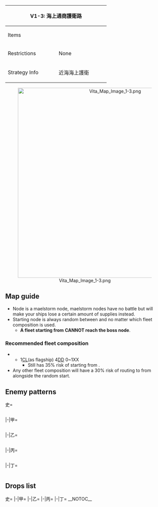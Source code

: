 {| class="article-table" style="width:100%;"
|-
! colspan="2" style="text-align:center;width:70%;" | V1-3: 海上通商護衛路
| rowspan="3" style="text-align:center;width:30%;" | [[File:Vita Map Banner 1-3.png|400px]]
|-
! Items
| {{Fuel}}
|-
! Restrictions
| None
|-
! Strategy Info
|近海海上護衛
|有力な艦隊を鎮守府近海に展開させ、<br>海上通商輸送ラインを防衛せよ！
|}
<center>[[File:Vita Map Image 1-3.png|600px]]</center>
==Map guide==
{{MapBranchingTable
|id = V1-3
|0 -> B, A/storm = * Random:
** 35% chance for A.
** 65% chance for B.
|A/storm -> D/resource,C = *Go to D if Fleet flagship is CL and DD ≧ 2
*Else, random:
** 30% chance for C.
** 70% chance for D.
|D/resource -> E = * Fixed route
|F/resource -> G, D/resource = *Go to G if Fleet flagship is CL and DD ≧ 4
*Else, random:
** 30% chance for D.
** 70% chance for G.
}}
*Node {{Event/Route|A|purple}} is a maelstorm node, maelstorm nodes have no battle but will make your ships lose a certain amount of {{Fuel}} supplies instead.
*Starting node is always random between {{Event/Route|A|purple}} and {{Event/Route|B|red}} no matter which fleet composition is used.
**'''A fleet starting from''' {{Event/Route|A|purple}}''' CANNOT reach the boss node'''.
===Recommended fleet composition===
*{{Event/Route|B|red|F|green|G|red}}
**1[[CL]](as flagship) 4[[DD]] 0~1XX
***Still has 35% risk of starting from {{Event/Route|A|purple}}.
*Any other fleet composition will have a 30% risk of routing to {{Event/Route|D|green}} from {{Event/Route|F|green}} alongside the random start.

==Enemy patterns==
<tabber>史=
<div class="scrollable" style="width:800px;max-height:400px;overflow:auto;">
{{Map/Nodes|name=敵前衛艦隊III群
|B
|Normal/BaseXP
|{{Formation|Line Ahead}}
|80
|555
|576
|576
|575
|575
|-
|B
|Normal/BaseXP
|{{Formation|Line Ahead}}
|75
|555
|575
|575
|575
|-
}}
{{Map/Nodes|name=敵前衛艦隊IV群
|C
|Normal/BaseXP
|{{Formation|Line Ahead}}
|80
|555
|576
|575
|575
|575
|-
|C
|Normal/BaseXP
|{{Formation|Line Ahead}}
|75
|555
|575
|575
|575
|-
}}
{{Map/Nodes|name=敵支援艦隊
|E
|Normal/BaseXP
|{{Formation|Line Ahead}}
|100
|527
|522
|521
|575
|575
|-
|E
|Normal/BaseXP
|{{Formation|Line Ahead}}
|100
|527
|522
|508
|575
|575
|-
}}
{{Map/Nodes|name=敵主力艦隊
|G
|Boss/BaseXP
|{{Formation|Line Ahead}}{{Formation|Double Line}}
|130
|529
|521
|521
|519
|576
|576
|-
}}
</div> <!-- overflow -->
|-|甲=
<div class="scrollable" style="width:800px;max-height:400px;overflow:auto;">
{{Map/Nodes|name=敵前衛艦隊III群
|B
|Normal/BaseXP
|{{Formation|Line Ahead}}
|75
|555
|518
|575
|575
|-
|B
|Normal/BaseXP
|{{Formation|Line Ahead}}
|70
|519
|505
|575
|575
|-
|B
|Normal/BaseXP
|{{Formation|Line Ahead}}
|65
|519
|575
|501
|501
|-
}}
{{Map/Nodes|name=敵前衛艦隊IV群
|C
|Normal/BaseXP
|{{Formation|Line Ahead}}
|70
|555
|505
|575
|575
|-
|C
|Normal/BaseXP
|{{Formation|Double Line}}
|70
|519
|505
|575
|575
|-
|C
|Normal/BaseXP
|{{Formation|Line Ahead}}
|65
|519
|575
|501
|501
|-
}}
{{Map/Nodes|name=敵支援艦隊
|E
|Normal/BaseXP
|{{Formation|Line Ahead}}
|100
|522
|522
|508
|575
|575
|-
|E
|Normal/BaseXP
|{{Formation|Line Ahead}}
|95
|522
|522
|508
|501
|501
|-
|E
|Normal/BaseXP
|{{Formation|Line Ahead}}
|90
|522
|509
|508
|501
|501
|-
}}
{{Map/Nodes|name=敵主力艦隊
|G
|Boss/BaseXP
|{{Formation|Line Ahead}}
|120
|529
|521
|521
|575
|575
|-
|G
|Boss/BaseXP
|{{Formation|Line Ahead}}{{Formation|Double Line}}
|110
|524
|521
|521
|502
|502
|-
}}
</div> <!-- overflow -->
|-|乙=
<div class="scrollable" style="width:800px;max-height:400px;overflow:auto;">
{{Map/Nodes|name=敵前衛艦隊III群
|B
|Normal/BaseXP
|{{Formation|Line Ahead}}
|60
|519
|503
|502
|502
|-
|B
|Normal/BaseXP
|{{Formation|Line Ahead}}
|55
|506
|503
|502
|502
|-
|B
|Normal/BaseXP
|{{Formation|Line Ahead}}
|50
|505
|503
|503
|-
|B
|Normal/BaseXP
|{{Formation|Line Ahead}}
|50
|505
|501
|501
|-
}}
{{Map/Nodes|name=敵前衛艦隊IV群
|C
|Normal/BaseXP
|{{Formation|Line Ahead}}
|60
|519
|503
|502
|502
|-
|C
|Normal/BaseXP
|{{Formation|Line Ahead}}
|55
|506
|503
|502
|502
|-
|C
|Normal/BaseXP
|{{Formation|Line Ahead}}
|50
|505
|502
|502
|-
|C
|Normal/BaseXP
|{{Formation|Double Line}}
|45
|505
|502
|502
|-
}}
{{Map/Nodes|name=敵支援艦隊
|E
|Normal/BaseXP
|{{Formation|Line Ahead}}
|85
|522
|509
|502
|502
|-
|E
|Normal/BaseXP
|{{Formation|Line Ahead}}
|80
|509
|509
|502
|502
|-
|E
|Normal/BaseXP
|{{Formation|Line Ahead}}
|80
|509
|508
|502
|502
|-
|E
|Normal/BaseXP
|{{Formation|Line Ahead}}
|80
|509
|508
|501
|501
|-
}}
{{Map/Nodes|name=敵主力艦隊
|G
|Boss/BaseXP
|{{Formation|Line Ahead}}{{Formation|Double Line}}
|100
|511
|508
|508
|502
|502
|-
|G
|Boss/BaseXP
|{{Formation|Line Ahead}}
|100
|511
|508
|508
|501
|501
|-
|G
|Boss/BaseXP
|{{Formation|Double Line}}
|100
|511
|508
|501
|501
|-
}}
</div> <!-- overflow -->
|-|丙=
<div class="scrollable" style="width:800px;max-height:400px;overflow:auto;">
{{Map/Nodes|name=敵前衛艦隊III群
|B
|Normal/BaseXP
|{{Formation|Line Ahead}}
|55
|506
|503
|502
|502
|-
|B
|Normal/BaseXP
|{{Formation|Line Ahead}}
|50
|505
|503
|503
|-
|B
|Normal/BaseXP
|{{Formation|Line Ahead}}
|50
|505
|501
|501
|-
}}
{{Map/Nodes|name=敵前衛艦隊IV群
|C
|Normal/BaseXP
|{{Formation|Line Ahead}}
|55
|506
|503
|502
|502
|-
|C
|Normal/BaseXP
|{{Formation|Line Ahead}}
|50
|505
|502
|502
|-
|C
|Normal/BaseXP
|{{Formation|Double Line}}
|45
|505
|502
|502
|-
}}
{{Map/Nodes|name=敵支援艦隊
|E
|Normal/BaseXP
|{{Formation|Line Ahead}}
|80
|509
|509
|502
|502
|-
|E
|Normal/BaseXP
|{{Formation|Line Ahead}}
|80
|509
|508
|502
|502
|-
|E
|Normal/BaseXP
|{{Formation|Line Ahead}}
|80
|509
|508
|501
|501
|-
}}
{{Map/Nodes|name=敵主力艦隊
|G
|Boss/BaseXP
|{{Formation|Double Line}}
|100
|511
|508
|508
|502
|502
|-
|G
|Boss/BaseXP
|{{Formation|Line Ahead}}
|100
|511
|508
|508
|501
|501
|-
|G
|Boss/BaseXP
|{{Formation|Double Line}}
|100
|511
|508
|501
|501
|-
}}
</div> <!-- overflow -->
|-|丁=
<div class="scrollable" style="width:800px;max-height:400px;overflow:auto;">
{{Map/Nodes|name=敵前衛艦隊III群
|B
|Normal/BaseXP
|{{Formation|Line Ahead}}
|50
|505
|503
|503
|-
|B
|Normal/BaseXP
|{{Formation|Line Ahead}}
|50
|505
|501
|501
|-
}}
{{Map/Nodes|name=敵前衛艦隊IV群
|C
|Normal/BaseXP
|{{Formation|Line Ahead}}
|50
|505
|502
|502
|-
|C
|Normal/BaseXP
|{{Formation|Double Line}}
|45
|505
|502
|502
|-
}}
{{Map/Nodes|name=敵支援艦隊
|E
|Normal/BaseXP
|{{Formation|Line Ahead}}
|80
|509
|508
|502
|502
|-
|E
|Normal/BaseXP
|{{Formation|Line Ahead}}
|80
|509
|508
|501
|501
|-
}}
{{Map/Nodes|name=敵主力艦隊
|G
|Boss/BaseXP
|{{Formation|Line Ahead}}
|100
|511
|508
|508
|501
|501
|-
|G
|Boss/BaseXP
|{{Formation|Double Line}}
|100
|511
|508
|501
|501
|-
}}
</div> <!-- overflow -->
</tabber>

==Drops list==
<tabber>史=
{{Map/Drops
|regular = true
|no_legend = true
|filter_button = true
|nodes =  B, C, E, G
|boss = G
|{{ShipFrom|1}} : B, C, E, G
|{{ShipFrom|2}} : B, C, E, G
|{{ShipFrom|28}} : B, C, E, G
|{{ShipFrom|29}} : B, C, E, G
|{{ShipFrom|6}} : B, C, E, G
|{{ShipFrom|30}} : B, C, E, G
|{{ShipFrom|7}} : B, C, E, G
|{{ShipFrom|31}} : B, C, E, G
|{{ShipFrom|34}} : E, G
|{{ShipFrom|35}} : E, G
|{{ShipFrom|36}} : E, G
|{{ShipFrom|37}} : E, G
|{{ShipFrom|10}} : B, C, E, G
|{{ShipFrom|32}} : B, C, E, G
|{{ShipFrom|11}} : B, C, E, G
|{{ShipFrom|12}} : B, C, E, G
|{{ShipFrom|14}} : B, C, E, G
|{{ShipFrom|139}} : G
|{{ShipFrom|115}} : G
|{{ShipFrom|99}} : G
|{{ShipFrom|100}} : G
|{{ShipFrom|101}} : G
|{{ShipFrom|21}} : G
|{{ShipFrom|22}} : G
|{{ShipFrom|9}} : G
|{{ShipFrom|13}} : G
|{{ShipFrom|51}} : G
|{{ShipFrom|52}} : G
|{{ShipFrom|38}} : G
|{{ShipFrom|39}} : G
|{{ShipFrom|40}} : G
|{{ShipFrom|41}} : G
|{{ShipFrom|33}} : G
}}
|-|甲=
{{Map/Drops
|regular = true
|no_legend = true
|filter_button = true
|nodes =  B, C, E, G
|boss = G
|{{ShipFrom|1}} : B, C, E, G
|{{ShipFrom|2}} : B, C, E, G
|{{ShipFrom|28}} : B, C, E, G
|{{ShipFrom|29}} : B, C, E, G
|{{ShipFrom|6}} : B, C, E, G
|{{ShipFrom|30}} : B, C, E, G
|{{ShipFrom|7}} : B, C, E, G
|{{ShipFrom|31}} : B, C, E, G
|{{ShipFrom|34}} : E, G
|{{ShipFrom|35}} : E, G
|{{ShipFrom|36}} : E, G
|{{ShipFrom|37}} : E, G
|{{ShipFrom|10}} : B, C, E, G
|{{ShipFrom|32}} : B, C, E, G
|{{ShipFrom|11}} : B, C, E, G
|{{ShipFrom|12}} : B, C, E, G
|{{ShipFrom|14}} : B, C, E, G
|{{ShipFrom|139}} : G
|{{ShipFrom|115}} : G
|{{ShipFrom|99}} : G
|{{ShipFrom|100}} : G
|{{ShipFrom|101}} : G
|{{ShipFrom|21}} : G
|{{ShipFrom|22}} : G
|{{ShipFrom|9}} : G
|{{ShipFrom|13}} : G
|{{ShipFrom|51}} : G
|{{ShipFrom|52}} : G
|{{ShipFrom|38}} : G
|{{ShipFrom|39}} : G
|{{ShipFrom|40}} : G
|{{ShipFrom|41}} : G
|{{ShipFrom|33}} : G
}}
|-|乙=
{{Map/Drops
|regular = true
|no_legend = true
|filter_button = true
|nodes =  B, C, E, G
|boss = G
|{{ShipFrom|1}} : B, C, E, G
|{{ShipFrom|2}} : B, C, E, G
|{{ShipFrom|28}} : B, C, E, G
|{{ShipFrom|29}} : B, C, E, G
|{{ShipFrom|6}} : B, C, E, G
|{{ShipFrom|30}} : B, C, E, G
|{{ShipFrom|7}} : B, C, E, G
|{{ShipFrom|31}} : B, C, E, G
|{{ShipFrom|34}} : E, G
|{{ShipFrom|35}} : E, G
|{{ShipFrom|36}} : E, G
|{{ShipFrom|37}} : E, G
|{{ShipFrom|10}} : B, C, E, G
|{{ShipFrom|32}} : B, C, E, G
|{{ShipFrom|11}} : B, C, E, G
|{{ShipFrom|12}} : B, C, E, G
|{{ShipFrom|14}} : B, C, E, G
|{{ShipFrom|115}} : G
|{{ShipFrom|99}} : G
|{{ShipFrom|100}} : G
|{{ShipFrom|101}} : G
|{{ShipFrom|21}} : G
|{{ShipFrom|22}} : G
|{{ShipFrom|9}} : G
|{{ShipFrom|13}} : G
|{{ShipFrom|51}} : G
|{{ShipFrom|52}} : G
|{{ShipFrom|38}} : G
|{{ShipFrom|39}} : G
|{{ShipFrom|40}} : G
|{{ShipFrom|41}} : G
|{{ShipFrom|33}} : G
}}
|-|丙=
{{Map/Drops
|regular = true
|no_legend = true
|filter_button = true
|nodes =  B, C, E, G
|boss = G
|{{ShipFrom|1}} : B, C, E, G
|{{ShipFrom|2}} : B, C, E, G
|{{ShipFrom|28}} : B, C, E, G
|{{ShipFrom|29}} : B, C, E, G
|{{ShipFrom|6}} : B, C, E, G
|{{ShipFrom|30}} : B, C, E, G
|{{ShipFrom|7}} : B, C, E, G
|{{ShipFrom|31}} : B, C, E, G
|{{ShipFrom|34}} : E, G
|{{ShipFrom|35}} : E, G
|{{ShipFrom|36}} : E, G
|{{ShipFrom|37}} : E, G
|{{ShipFrom|10}} : B, C, E, G
|{{ShipFrom|32}} : B, C, E, G
|{{ShipFrom|11}} : B, C, E, G
|{{ShipFrom|12}} : B, C, E, G
|{{ShipFrom|14}} : B, C, E, G
|{{ShipFrom|115}} : G
|{{ShipFrom|99}} : G
|{{ShipFrom|100}} : G
|{{ShipFrom|101}} : G
|{{ShipFrom|21}} : G
|{{ShipFrom|22}} : G
|{{ShipFrom|9}} : G
|{{ShipFrom|13}} : G
|{{ShipFrom|51}} : G
|{{ShipFrom|52}} : G
|{{ShipFrom|38}} : G
|{{ShipFrom|39}} : G
|{{ShipFrom|40}} : G
|{{ShipFrom|41}} : G
|{{ShipFrom|33}} : G
}}
|-|丁=
{{Map/Drops
|regular = true
|no_legend = true
|filter_button = true
|nodes =  B, C, E, G
|boss = G
|{{ShipFrom|1}} : B, C, E, G
|{{ShipFrom|2}} : B, C, E, G
|{{ShipFrom|28}} : B, C, E, G
|{{ShipFrom|29}} : B, C, E, G
|{{ShipFrom|6}} : B, C, E, G
|{{ShipFrom|30}} : B, C, E, G
|{{ShipFrom|7}} : B, C, E, G
|{{ShipFrom|31}} : B, C, E, G
|{{ShipFrom|34}} : E, G
|{{ShipFrom|35}} : E, G
|{{ShipFrom|36}} : E, G
|{{ShipFrom|37}} : E, G
|{{ShipFrom|10}} : B, C, E, G
|{{ShipFrom|32}} : B, C, E, G
|{{ShipFrom|11}} : B, C, E, G
|{{ShipFrom|12}} : B, C, E, G
|{{ShipFrom|14}} : B, C, E, G
|{{ShipFrom|99}} : G
|{{ShipFrom|100}} : G
|{{ShipFrom|101}} : G
|{{ShipFrom|21}} : G
|{{ShipFrom|22}} : G
|{{ShipFrom|9}} : G
|{{ShipFrom|13}} : G
|{{ShipFrom|51}} : G
|{{ShipFrom|52}} : G
|{{ShipFrom|38}} : G
|{{ShipFrom|39}} : G
|{{ShipFrom|40}} : G
|{{ShipFrom|41}} : G
|{{ShipFrom|33}} : G
}}
</tabber>
__NOTOC__